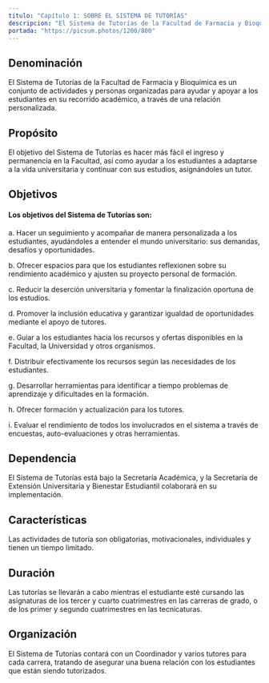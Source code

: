 ---
titulo: "Capítulo 1: SOBRE EL SISTEMA DE TUTORÍAS"
descripcion: "El Sistema de Tutorías de la Facultad de Farmacia y Bioquímica apoya y orienta a estudiantes en su trayectoria académica mediante tutores asignados."
portada: "https://picsum.photos/1200/800"
---
## Denominación

El Sistema de Tutorías de la Facultad de Farmacia y Bioquímica es un conjunto de actividades y personas organizadas para ayudar y apoyar a los estudiantes en su recorrido académico, a través de una relación personalizada.
## Propósito

El objetivo del Sistema de Tutorías es hacer más fácil el ingreso y permanencia en la Facultad, así como ayudar a los estudiantes a adaptarse a la vida universitaria y continuar con sus estudios, asignándoles un tutor.


## Objetivos

#### Los objetivos del Sistema de Tutorías son:

 a. Hacer un seguimiento y acompañar de manera personalizada a los estudiantes, ayudándoles a entender el mundo universitario: sus demandas, desafíos y oportunidades.

 b. Ofrecer espacios para que los estudiantes reflexionen sobre su rendimiento académico y ajusten su proyecto personal de formación.

 c. Reducir la deserción universitaria y fomentar la finalización oportuna de los estudios.

 d. Promover la inclusión educativa y garantizar igualdad de oportunidades mediante el apoyo de tutores.

 e. Guiar a los estudiantes hacia los recursos y ofertas disponibles en la Facultad, la Universidad y otros organismos.

 f. Distribuir efectivamente los recursos según las necesidades de los estudiantes.

 g. Desarrollar herramientas para identificar a tiempo problemas de aprendizaje y dificultades en la formación.

 h. Ofrecer formación y actualización para los tutores.

 i. Evaluar el rendimiento de todos los involucrados en el sistema a través de encuestas, auto-evaluaciones y otras herramientas.

## Dependencia
El Sistema de Tutorías está bajo la Secretaría Académica, y la Secretaría de Extensión Universitaria y Bienestar Estudiantil colaborará en su implementación.
## Características
Las actividades de tutoría son obligatorias, motivacionales, individuales y tienen un tiempo limitado.
## Duración 
Las tutorías se llevarán a cabo mientras el estudiante esté cursando las asignaturas de los tercer y cuarto cuatrimestres en las carreras de grado, o de los primer y segundo cuatrimestres en las tecnicaturas.
## Organización 
El Sistema de Tutorías contará con un Coordinador y varios tutores para cada carrera, tratando de asegurar una buena relación con los estudiantes que están siendo tutorizados.
















